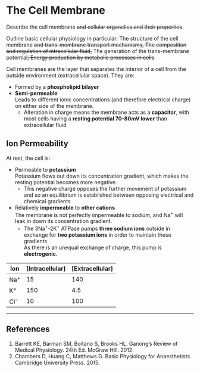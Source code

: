 # The Cell Membrane

:::CICM
Describe the cell membrane ~~and cellular organelles and their properties~~.
:::

:::ANZCA
Outline basic cellular physiology in particular: The structure of the cell membrane ~~and trans-membrane transport mechanisms, The composition and regulation of intracellular fluid,~~ The generation of the trans-membrane potential~~, Energy production by metabolic processes in cells~~
:::

Cell membranes are the layer that separates the interior of a cell from the outside environment (extracellular space). They are:

* Formed by a **phospholipid bilayer**
* **Semi-permeable**\
Leads to different ionic concentrations (and therefore electrical charge) on either side of the membrane.
    * Alteration in charge means the membrane acts as a **capacitor**, with most cells having a **resting potential 70-80mV lower** than extracellular fluid

## Ion Permeability

At rest, the cell is:

* Permeable to **potassium**\
Potassium flows out down its concentration gradient, which makes the resting potential becomes more negative.
    * This negative charge opposes the further movement of potassium and so an equilibrium is established between opposing electrical and chemical gradients
* Relatively **impermeable** to **other cations**\
The membrane is not perfectly impermeable to sodium, and Na^+^ will leak in down its concentration gradient.
    * The 3Na^+^-2K^+^ ATPase pumps **three sodium ions** outside in exchange for **two potassium ions** in order to maintain these gradients\
    As there is an unequal exchange of charge, this pump is **electrogenic**.

|  Ion  | [Intracellular] | [Extracellular] |
|-------+-----------------+-----------------|
| Na^+^ |              15 |             140 |
| K^+^  |             150 |             4.5 |
| Cl^-^ |              10 |             100 |

---

## References

1. Barrett KE, Barman SM, Boitano S, Brooks HL. Ganong's Review of Medical Physiology. 24th Ed. McGraw Hill. 2012.
2. Chambers D, Huang C, Matthews G. Basic Physiology for Anaesthetists. Cambridge University Press. 2015.